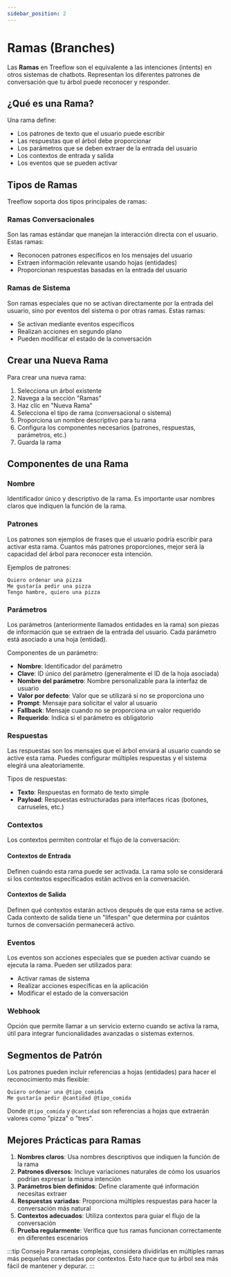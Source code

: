 ```yaml
---
sidebar_position: 2
---
```


# Ramas (Branches)

Las **Ramas** en Treeflow son el equivalente a las intenciones (intents) en otros sistemas de chatbots. Representan los diferentes patrones de conversación que tu árbol puede reconocer y responder.

## ¿Qué es una Rama?

Una rama define:
- Los patrones de texto que el usuario puede escribir
- Las respuestas que el árbol debe proporcionar
- Los parámetros que se deben extraer de la entrada del usuario
- Los contextos de entrada y salida
- Los eventos que se pueden activar

## Tipos de Ramas

Treeflow soporta dos tipos principales de ramas:

### Ramas Conversacionales

Son las ramas estándar que manejan la interacción directa con el usuario. Estas ramas:
- Reconocen patrones específicos en los mensajes del usuario
- Extraen información relevante usando hojas (entidades)
- Proporcionan respuestas basadas en la entrada del usuario

### Ramas de Sistema

Son ramas especiales que no se activan directamente por la entrada del usuario, sino por eventos del sistema o por otras ramas. Estas ramas:
- Se activan mediante eventos específicos
- Realizan acciones en segundo plano
- Pueden modificar el estado de la conversación

## Crear una Nueva Rama

Para crear una nueva rama:

1. Selecciona un árbol existente
2. Navega a la sección "Ramas"
3. Haz clic en "Nueva Rama"
4. Selecciona el tipo de rama (conversacional o sistema)
5. Proporciona un nombre descriptivo para tu rama
6. Configura los componentes necesarios (patrones, respuestas, parámetros, etc.)
7. Guarda la rama

## Componentes de una Rama

### Nombre

Identificador único y descriptivo de la rama. Es importante usar nombres claros que indiquen la función de la rama.

### Patrones

Los patrones son ejemplos de frases que el usuario podría escribir para activar esta rama. Cuantos más patrones proporciones, mejor será la capacidad del árbol para reconocer esta intención.

Ejemplos de patrones:
```
Quiero ordenar una pizza
Me gustaría pedir una pizza
Tengo hambre, quiero una pizza
```

### Parámetros

Los parámetros (anteriormente llamados entidades en la rama) son piezas de información que se extraen de la entrada del usuario. Cada parámetro está asociado a una hoja (entidad).

Componentes de un parámetro:
- **Nombre**: Identificador del parámetro
- **Clave**: ID único del parámetro (generalmente el ID de la hoja asociada)
- **Nombre del parámetro**: Nombre personalizable para la interfaz de usuario
- **Valor por defecto**: Valor que se utilizará si no se proporciona uno
- **Prompt**: Mensaje para solicitar el valor al usuario
- **Fallback**: Mensaje cuando no se proporciona un valor requerido
- **Requerido**: Indica si el parámetro es obligatorio

### Respuestas

Las respuestas son los mensajes que el árbol enviará al usuario cuando se active esta rama. Puedes configurar múltiples respuestas y el sistema elegirá una aleatoriamente.

Tipos de respuestas:
- **Texto**: Respuestas en formato de texto simple
- **Payload**: Respuestas estructuradas para interfaces ricas (botones, carruseles, etc.)

### Contextos

Los contextos permiten controlar el flujo de la conversación:

#### Contextos de Entrada
Definen cuándo esta rama puede ser activada. La rama solo se considerará si los contextos especificados están activos en la conversación.

#### Contextos de Salida
Definen qué contextos estarán activos después de que esta rama se active. Cada contexto de salida tiene un "lifespan" que determina por cuántos turnos de conversación permanecerá activo.

### Eventos

Los eventos son acciones especiales que se pueden activar cuando se ejecuta la rama. Pueden ser utilizados para:
- Activar ramas de sistema
- Realizar acciones específicas en la aplicación
- Modificar el estado de la conversación

### Webhook

Opción que permite llamar a un servicio externo cuando se activa la rama, útil para integrar funcionalidades avanzadas o sistemas externos.

## Segmentos de Patrón

Los patrones pueden incluir referencias a hojas (entidades) para hacer el reconocimiento más flexible:

```
Quiero ordenar una @tipo_comida
Me gustaría pedir @cantidad @tipo_comida
```

Donde `@tipo_comida` y `@cantidad` son referencias a hojas que extraerán valores como "pizza" o "tres".

## Mejores Prácticas para Ramas

1. **Nombres claros**: Usa nombres descriptivos que indiquen la función de la rama
2. **Patrones diversos**: Incluye variaciones naturales de cómo los usuarios podrían expresar la misma intención
3. **Parámetros bien definidos**: Define claramente qué información necesitas extraer
4. **Respuestas variadas**: Proporciona múltiples respuestas para hacer la conversación más natural
5. **Contextos adecuados**: Utiliza contextos para guiar el flujo de la conversación
6. **Prueba regularmente**: Verifica que tus ramas funcionan correctamente en diferentes escenarios

:::tip Consejo
Para ramas complejas, considera dividirlas en múltiples ramas más pequeñas conectadas por contextos. Esto hace que tu árbol sea más fácil de mantener y depurar.
:::
